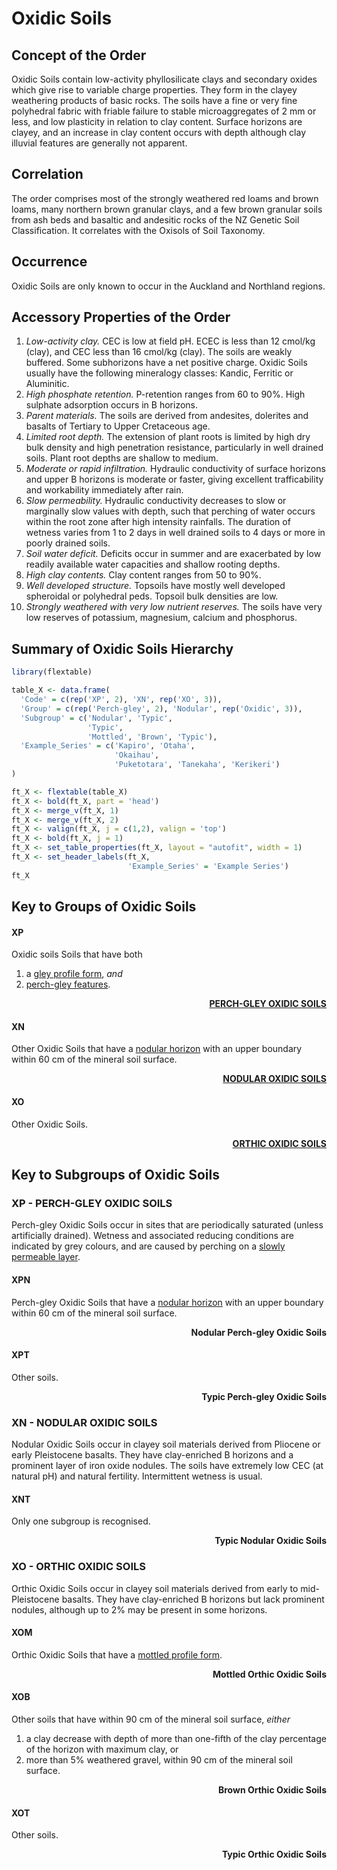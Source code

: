 # Oxidic Soils {#sec-ord-X}

## Concept of the Order {#sec-con-X}

Oxidic Soils contain low-activity phyllosilicate clays and secondary oxides which give rise to variable charge properties. They form in the clayey weathering products of basic rocks. The soils have a fine or very fine polyhedral fabric with friable failure to stable microaggregates of 2 mm or less, and low plasticity in relation to clay content. Surface horizons are clayey, and an increase in clay content occurs with depth although clay illuvial features are generally not apparent.

## Correlation {#sec-cor-X}

The order comprises most of the strongly weathered red loams and brown loams, many northern brown granular clays, and a few brown granular soils from ash beds and basaltic and andesitic rocks of the NZ Genetic Soil Classification. It correlates with the Oxisols of Soil Taxonomy.

## Occurrence {#sec-occ-X}

Oxidic Soils are only known to occur in the Auckland and Northland regions.

## Accessory Properties of the Order {#sec-acc-X}

1.  *Low-activity clay.* CEC is low at field pH. ECEC is less than 12 cmol/kg (clay), and CEC less than 16 cmol/kg (clay). The soils are weakly buffered. Some subhorizons have a net positive charge. Oxidic Soils usually have the following mineralogy classes: Kandic, Ferritic or Aluminitic.
2.  *High phosphate retention.* P-retention ranges from 60 to 90%. High sulphate adsorption occurs in B horizons.
3.  *Parent materials.* The soils are derived from andesites, dolerites and basalts of Tertiary to Upper Cretaceous age.
4.  *Limited root depth.* The extension of plant roots is limited by high dry bulk density and high penetration resistance, particularly in well drained soils. Plant root depths are shallow to medium.
5.  *Moderate or rapid infiltration.* Hydraulic conductivity of surface horizons and upper B horizons is moderate or faster, giving excellent trafficability and workability immediately after rain.
6.  *Slow permeability.* Hydraulic conductivity decreases to slow or marginally slow values with depth, such that perching of water occurs within the root zone after high intensity rainfalls. The duration of wetness varies from 1 to 2 days in well drained soils to 4 days or more in poorly drained soils.
7.  *Soil water deficit.* Deficits occur in summer and are exacerbated by low readily available water capacities and shallow rooting depths.
8.  *High clay contents.* Clay content ranges from 50 to 90%.
9.  *Well developed structure.* Topsoils have mostly well developed spheroidal or polyhedral peds. Topsoil bulk densities are low.
10. *Strongly weathered with very low nutrient reserves.* The soils have very low reserves of potassium, magnesium, calcium and phosphorus.

## Summary of Oxidic Soils Hierarchy {#sec-sum-X}

```r
library(flextable)

table_X <- data.frame(
  'Code' = c(rep('XP', 2), 'XN', rep('XO', 3)),
  'Group' = c(rep('Perch-gley', 2), 'Nodular', rep('Oxidic', 3)),
  'Subgroup' = c('Nodular', 'Typic',
                 'Typic',
                 'Mottled', 'Brown', 'Typic'),
  'Example_Series' = c('Kapiro', 'Otaha',
                       'Okaihau',
                       'Puketotara', 'Tanekaha', 'Kerikeri')
) 

ft_X <- flextable(table_X)
ft_X <- bold(ft_X, part = 'head')
ft_X <- merge_v(ft_X, 1)
ft_X <- merge_v(ft_X, 2)
ft_X <- valign(ft_X, j = c(1,2), valign = 'top')
ft_X <- bold(ft_X, j = 1)
ft_X <- set_table_properties(ft_X, layout = "autofit", width = 1)
ft_X <- set_header_labels(ft_X, 
                          'Example_Series' = 'Example Series')
ft_X
```

## Key to Groups of Oxidic Soils {#sec-grp-X}

#### **XP** {#sec-key-XP}

Oxidic soils Soils that have both

1.  a [gley profile form](diagnostics.qmd#sec-diag-gleypf), *and*
2.  [perch-gley features](diagnostics.qmd#sec-diag-pgley).

::: {style="text-align: right"}
[**PERCH-GLEY OXIDIC SOILS**](#sec-XP)
:::

#### **XN** {#sec-key-XN}

Other Oxidic Soils that have a [nodular horizon](diagnostics.qmd#sec-diag-nodh) with an upper boundary within 60 cm of the mineral soil surface.

::: {style="text-align: right"}
[**NODULAR OXIDIC SOILS**](#sec-XN)
:::

#### **XO** {#sec-key-XO}

Other Oxidic Soils.

::: {style="text-align: right"}
[**ORTHIC OXIDIC SOILS**](#sec-XO)
:::

## Key to Subgroups of Oxidic Soils {#sec-sub-X}

### **XP** - PERCH-GLEY OXIDIC SOILS {#sec-XP}

Perch-gley Oxidic Soils occur in sites that are periodically saturated (unless artificially drained). Wetness and associated reducing conditions are indicated by grey colours, and are caused by perching on a [slowly permeable layer](diagnostics.qmd#sec-diag-slowp).

#### **XPN** {#sec-key-XPN}

Perch-gley Oxidic Soils that have a [nodular horizon](diagnostics.qmd#sec-diag-nodh) with an upper boundary within 60 cm of the mineral soil surface.

::: {style="text-align: right"}
**Nodular Perch-gley Oxidic Soils**
:::

#### **XPT** {#sec-key-XPT}

Other soils.

::: {style="text-align: right"}
**Typic Perch-gley Oxidic Soils**
:::

### **XN** - NODULAR OXIDIC SOILS {#sec-XN}

Nodular Oxidic Soils occur in clayey soil materials derived from Pliocene or early Pleistocene basalts. They have clay-enriched B horizons and a prominent layer of iron oxide nodules. The soils have extremely low CEC (at natural pH) and natural fertility. Intermittent wetness is usual.

#### **XNT** {#sec-key-XNT}

Only one subgroup is recognised.

::: {style="text-align: right"}
**Typic Nodular Oxidic Soils**
:::

### **XO** - ORTHIC OXIDIC SOILS {#sec-XO}

Orthic Oxidic Soils occur in clayey soil materials derived from early to mid-Pleistocene basalts. They have clay-enriched B horizons but lack prominent nodules, although up to 2% may be present in some horizons.

#### **XOM** {#sec-key-XOM}

Orthic Oxidic Soils that have a [mottled profile form](diagnostics.qmd#sec-diag-mottpf).

::: {style="text-align: right"}
**Mottled Orthic Oxidic Soils**
:::

#### **XOB** {#sec-key-XOB}

Other soils that have within 90 cm of the mineral soil surface, *either*

1.  a clay decrease with depth of more than one-fifth of the clay percentage of the horizon with maximum clay, or
2.  more than 5% weathered gravel, within 90 cm of the mineral soil surface.

::: {style="text-align: right"}
**Brown Orthic Oxidic Soils**
:::

#### **XOT** {#sec-key-XOT}

Other soils.

::: {style="text-align: right"}
**Typic Orthic Oxidic Soils**
:::
